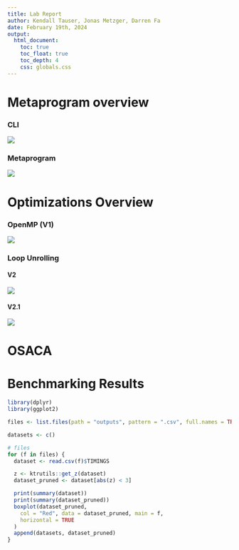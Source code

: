 ```yaml
---
title: Lab Report
author: Kendall Tauser, Jonas Metzger, Darren Fa
date: February 19th, 2024
output:
  html_document:
    toc: true
    toc_float: true
    toc_depth: 4
    css: globals.css
---
```


# Metaprogram overview

### CLI

![](images/meta.jpeg)

### Metaprogram

![](images/meta_prog.jpeg)

# Optimizations Overview

### OpenMP (V1)

![](images/openmp.jpeg)

### Loop Unrolling

#### V2

![](images/loopunrollingv2.jpeg)

#### V2.1

![](images/loopunrollingv2_1.jpeg)

# OSACA

# Benchmarking Results

```r
library(dplyr)
library(ggplot2)
```

```r
files <- list.files(path = "outputs", pattern = ".csv", full.names = TRUE)

datasets <- c()

# files
for (f in files) {
  dataset <- read.csv(f)$TIMINGS

  z <- ktrutils::get_z(dataset)
  dataset_pruned <- dataset[abs(z) < 3]

  print(summary(dataset))
  print(summary(dataset_pruned))
  boxplot(dataset_pruned,
    col = "Red", data = dataset_pruned, main = f,
    horizontal = TRUE
  )
  append(datasets, dataset_pruned)
}
```
